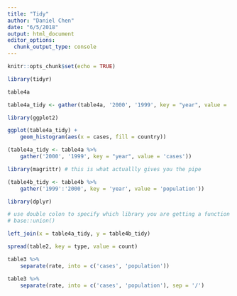 ```yaml
---
title: "Tidy"
author: "Daniel Chen"
date: "6/5/2018"
output: html_document
editor_options: 
  chunk_output_type: console
---
```


```r
knitr::opts_chunk$set(echo = TRUE)
```

```r
library(tidyr)
```


```r
table4a
```

```r
table4a_tidy <- gather(table4a, '2000', '1999', key = "year", value = 'cases')
```


```r
library(ggplot2)

ggplot(table4a_tidy) +
    geom_histogram(aes(x = cases, fill = country))
```

```r
(table4a_tidy <- table4a %>%
    gather('2000', '1999', key = "year", value = 'cases'))
```

```r
library(magrittr) # this is what actuallly gives you the pipe
```

```r
(table4b_tidy <- table4b %>%
    gather('1999':'2000', key = 'year', value = 'population'))
```

```r
library(dplyr)

# use double colon to specify which library you are getting a function from
# base::union()
```

```r
left_join(x = table4a_tidy, y = table4b_tidy)
```

```r
spread(table2, key = type, value = count)
```

```r
table3 %>%
    separate(rate, into = c('cases', 'population'))
```


```r
table3 %>%
    separate(rate, into = c('cases', 'population'), sep = '/')
```


